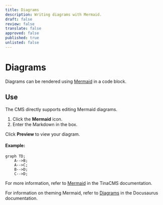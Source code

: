```yaml
---
title: Diagrams
description: Writing diagrams with Mermaid.
draft: false
review: false
translate: false
approved: false
published: true
unlisted: false
---
```


# Diagrams

Diagrams can be rendered using [Mermaid](https://mermaid.js.org/) in a code block.

## Use

The CMS directly supports editing Mermaid diagrams.

1. Click the **Mermaid** icon.
2. Enter the Markdown in the box.

Click **Preview** to view your diagram.

#### Example:

```mermaid
graph TD;
    A-->B;
    A-->C;
    B-->D;
    C-->D;
```

For more information, refer to [Mermaid](https://tina.io/docs/reference/rich-text-usage/mermaid) in the TinaCMS documentation.

For information on theming Mermaid, refer to [Diagrams](https://docusaurus.io/docs/markdown-features/diagrams) in the Docusaurus documentation.
